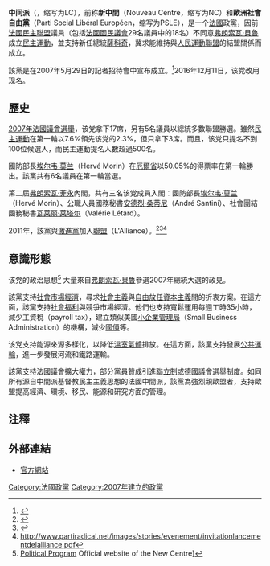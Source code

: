 {{Infobox French political party
|party_name = 中间派
|native_name = Les Centristes
|party_logo = [[Image:nouveaucentre.png|200px]]
|colorcode = NC
|leader = [[埃尔韦·莫兰|埃尔韦·莫兰]]
|foundation = 2007年5月29日
|ideology = [[中間派|中間派]]<br>[[基督教民主主義|基督教民主主義]]<br>[[自由主義|自由主義]]<br>[[社會自由主義|社會自由主義]]
|european = 
|europarl = [[歐洲人民黨|歐洲人民黨]]<ref>http://www.eppgroup.eu/home/docs/eppgroup-members-list-240609.pdf {{Wayback|url=http://www.eppgroup.eu/home/docs/eppgroup-members-list-240609.pdf |date=20110728015226 }} List of members of the EPP group</ref>
|international = 
|colours = [[淺藍色|淺藍色]]
|headquarters =
|website = [http://www.le-nouveaucentre.org/ www.le-nouveaucentre.org]
|NAseats = <timeline>
ImageSize = width:100 height:25
PlotArea = left:0 bottom:0 top:0 right:0
TimeAxis = orientation:horizontal format:yyyy
DateFormat = x.y
Period = from:0 till:577
TimeAxis = orientation:horizontal
AlignBars = early
Colors =
 id:gray value:rgb(0.85,0.85,0.85)
 id:darkgray value:rgb(0.27,0.27,0.27)
 id:midgray value:rgb(0.57,0.57,0.57)
 id:blue value:rgb(0.07, 0.44, 0.76)
 id:green value:rgb(0.38, 0.73, 0.27)
 id:orange value:rgb(1, 0.55, 0)
 id:red value:rgb(0.80,0, 0)
BarData =
 bar:Wikipedias
PlotData=
 bar:Wikipedias from:0 till:577 color:gray width:0.2in text:/577
 bar:Wikipedias from:0 till:22 color:blue width:0.2in text:22
</timeline>
|SENseats = <timeline>
ImageSize = width:100 height:25
PlotArea = left:0 bottom:0 top:0 right:0
TimeAxis = orientation:horizontal format:yyyy
DateFormat = x.y
Period = from:0 till:343
TimeAxis = orientation:horizontal
AlignBars = early
Colors =
 id:gray value:rgb(0.85,0.85,0.85)
 id:darkgray value:rgb(0.27,0.27,0.27)
 id:midgray value:rgb(0.57,0.57,0.57)
 id:blue value:rgb(0.07, 0.44, 0.76)
 id:green value:rgb(0.38, 0.73, 0.27)
 id:orange value:rgb(1, 0.55, 0)
 id:red value:rgb(0.80,0, 0)
BarData =
 bar:Wikipedias
PlotData=
 bar:Wikipedias from:0 till:343 color:gray width:0.2in text:/343
 bar:Wikipedias from:0 till:11 color:blue width:0.2in text:11
</timeline>
|EPseats = <timeline>
ImageSize = width:100 height:25
PlotArea = left:0 bottom:0 top:0 right:0
TimeAxis = orientation:horizontal format:yyyy
DateFormat = x.y
Period = from:0 till:72
TimeAxis = orientation:horizontal
AlignBars = early
Colors =
 id:gray value:rgb(0.85,0.85,0.85)
 id:darkgray value:rgb(0.27,0.27,0.27)
 id:midgray value:rgb(0.57,0.57,0.57)
 id:blue value:rgb(0.07, 0.44, 0.76)
 id:green value:rgb(0.38, 0.73, 0.27)
 id:orange value:rgb(1, 0.55, 0)
 id:red value:rgb(0.80,0, 0)
BarData =
 bar:Wikipedias
PlotData=
 bar:Wikipedias from:0 till:72 color:gray width:0.2in text:/72
 bar:Wikipedias from:0 till:3 color:blue width:0.2in text:3
</timeline>
|RCseats = <timeline>
ImageSize = width:100 height:25
PlotArea = left:0 bottom:0 top:0 right:0
TimeAxis = orientation:horizontal format:yyyy
DateFormat = x.y
Period = from:0 till:1880
TimeAxis = orientation:horizontal
AlignBars = early
Colors =
 id:gray value:rgb(0.85,0.85,0.85)
 id:darkgray value:rgb(0.27,0.27,0.27)
 id:midgray value:rgb(0.57,0.57,0.57)
 id:blue value:rgb(0.07, 0.44, 0.76)
 id:green value:rgb(0.38, 0.73, 0.27)
 id:orange value:rgb(1, 0.55, 0)
 id:red value:rgb(0.80,0, 0)
BarData =
 bar:Wikipedias
PlotData=
 bar:Wikipedias from:0 till:1880 color:gray width:0.2in text:/1880
 bar:Wikipedias from:0 till:69 color:blue width:0.2in text:69
</timeline>
}}
'''中间派'''（{{lang-fr|Les Centristes}}，缩写为LC），前称'''新中間'''（Nouveau Centre，缩写为NC）和'''歐洲社會自由黨'''（Parti Social Libéral Européen，缩写为PSLE），是一个[[法國|法國]]政黨，因前[[法國民主聯盟|法國民主聯盟]]議員（包括[[法國國民議會|法國國民議會]]29名議員中的18名）不同意[[弗朗索瓦·貝魯|弗朗索瓦·貝魯]]成立[[民主運動_(法國)|民主運動]]，並支持新任總統[[薩科奇|薩科奇]]，冀求能維持與[[人民運動聯盟|人民運動聯盟]]的結盟關係而成立。

該黨是在2007年5月29日的記者招待會中宣布成立。<ref>{{cite web | url=http://tempsreel.nouvelobs.com/depeches/politique/elections_2007/20070529.AFP1209/creation_du_parti_le_nouveau_centre_par_les_udf_rallies.html | title=Création du "Nouveau centre" par les UDF ralliés à Sarkozy | publisher=[[Le_Nouvel_Observateur|NouvelObs.com]] | date=2007-05-29 | accessdate=2007-05-29 | language=fr | archive-date=2007-09-12 | archive-url=https://web.archive.org/web/20070912193024/http://tempsreel.nouvelobs.com/depeches/politique/elections_2007/20070529.AFP1209/creation_du_parti_le_nouveau_centre_par_les_udf_rallies.html | dead-url=no }}</ref>2016年12月11日，该党改用现名。

==歷史==
[[2007年法國議會選舉|2007年法國議會選舉]]，该党拿下17席，另有5名議員以總統多數聯盟勝選。雖然[[民主運動_(法國)|民主運動]]在第一輪以7.6%領先该党的2.3%，但只拿下3席。而且，该党只提名不到100位候選人，而民主運動提名人數超過500名。

國防部長[[埃尔韦·莫兰|埃尔韦·莫兰]]（Hervé Morin）在[[厄爾省|厄爾省]]以50.05%的得票率在第一輪勝出。該黨共有6名議員在第一輪當選。

第二屆[[弗朗索瓦·菲永|弗朗索瓦·菲永]]內閣，共有三名该党成員入閣：國防部長[[埃尔韦·莫兰|埃尔韦·莫兰]]（Hervé Morin）、公職人員國務秘書[[安德烈·桑蒂尼|安德烈·桑蒂尼]]（André Santini）、社會團結國務秘書[[瓦莱丽·莱塔尔|瓦莱丽·莱塔尔]]（Valérie Létard）。

2011年，該黨與[[激進黨_(法國)|激進黨]]加入[[聯盟_(法國)|聯盟]]（L'Alliance）。<ref>{{cite web |url=http://www.91secondes.fr/alliance-republicaine-ecologique-et-sociale-ares |title=存档副本 |accessdate=2013-03-12 |deadurl=yes |archiveurl=https://web.archive.org/web/20130612163353/http://www.91secondes.fr/alliance-republicaine-ecologique-et-sociale-ares/ |archivedate=2013-06-12 }}</ref><ref>{{cite web |url=http://www.germain-isern.com/2011/05/maurice-leroy-croit-en-une-grande.html |title=存档副本 |accessdate=2013-03-12 |deadurl=yes |archiveurl=https://web.archive.org/web/20130516121628/http://www.germain-isern.com/2011/05/maurice-leroy-croit-en-une-grande.html |archivedate=2013-05-16 }}</ref><ref>http://www.partiradical.net/images/stories/evenement/invitationlancementdelalliance.pdf{{dead link|date=2017年12月 |bot=InternetArchiveBot |fix-attempted=yes }}</ref>

==意識形態==
该党的政治思想<ref>[http://www.le-nouveaucentre.org/notre-projet/ Political Program] {{Wayback|url=http://www.le-nouveaucentre.org/notre-projet/ |date=20090720041345 }} Official website of the New Centre]</ref> 大量來自[[弗朗索瓦·貝魯|弗朗索瓦·貝魯]]參選2007年總統大選的政見。

該黨支持[[社會市場經濟|社會市場經濟]]，尋求[[社會主義|社會主義]]與[[自由放任|自由放任]][[資本主義|資本主義]]間的折衷方案。在這方面，該黨支持[[社會福利|社會福利]]與競爭市場經濟。他們也支持寬鬆運用每週工時35小時，減少工資稅（payroll tax），建立類似美國[[小企業管理局|小企業管理局]]（Small Business Administration）的機構，減少[[國債|國債]]等。

该党支持能源來源多樣化，以降低[[溫室氣體|溫室氣體]]排放。在這方面，該黨支持發展[[公共運輸|公共運輸]]，進一步發展河流和鐵路運輸。

該黨支持法國議會擴大權力，部分黨員贊成引進[[聯立制|聯立制]]或德國議會選舉制度。如同所有源自中間派基督教民主主義思想的法國中間派，該黨為強烈親歐盟者，支持歐盟提高經濟、環境、移民、能源和研究方面的管理。

== 注釋 ==
{{reflist}}

==外部連結==
*[http://www.le-nouveaucentre.org/ 官方網站]{{Wayback|url=http://www.le-nouveaucentre.org/ |date=20091015010059 }}

{{法國政黨}}

[[Category:法國政黨|Category:法國政黨]]
[[Category:2007年建立的政黨|Category:2007年建立的政黨]]